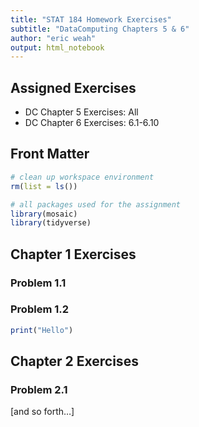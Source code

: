 ```yaml
---
title: "STAT 184 Homework Exercises" 
subtitle: "DataComputing Chapters 5 & 6"
author: "eric weah"
output: html_notebook
---
```


## Assigned Exercises

- DC Chapter 5 Exercises: All 
- DC Chapter 6 Exercises: 6.1-6.10

## Front Matter

```r
# clean up workspace environment
rm(list = ls())

# all packages used for the assignment
library(mosaic)
library(tidyverse)

```



## Chapter 1 Exercises

### Problem 1.1


### Problem 1.2

```r
print("Hello")

```


## Chapter 2 Exercises

### Problem 2.1

[and so forth...]

